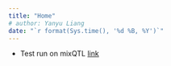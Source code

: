 ```yaml
---
title: "Home"
# author: Yanyu Liang
date: "`r format(Sys.time(), '%d %B, %Y')`"
---
```


* Test run on mixQTL [link](test_mixqtl.html)
